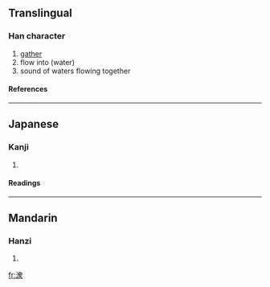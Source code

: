 {{see|潀}}

==Translingual==
===Han character===
{{Han char|rn=85|rad=水|as=12|sn=15|four=|canj=水竹田人 (EHWO)}}
# [[gather]]
# flow into (water)
# sound of waters flowing together
====References====
{{Han ref|kx=0650.040|dkj=18262|dj=1060.080|hdz=31744.070|uh=6F68|ud=28520}}

----
==Japanese==
===Kanji===
{{ja-kanji|grade=|rs=水12}}
# {{defn|Japanese}} 
====Readings====
{{ja-readings|on=[[そう]] (sō), [[ず]] (zu), [[しょう]] (shō), [[しゅ]] (shu), [[ぞう]] (zō)|kun=[[あつまる]] (atsumaru), [[みずあい]] (mizuai), [[きし]] (kishi)}}

----
==Mandarin==
===Hanzi===
{{cmn-hanzi|pin=[[zhōng]] ([[zhong1]])|wg=chung<sup>1</sup>}}
# {{defn|Mandarin}}

[[fr:潨]]